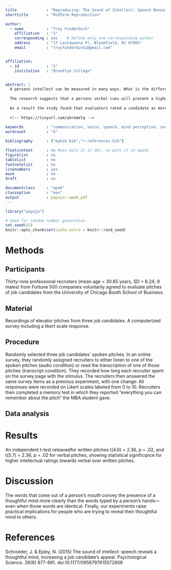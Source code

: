 ```yaml
---
title             : "Reproducing: The Sound of Intellect: Speech Reveals a Thoughtful Mind, Increasing a Job Candidate’s Appeal"
shorttitle        : "MidTerm Reproduction"

author: 
  - name          : "Troy Funderburk"
    affiliation   : "1"
    corresponding : yes    # Define only one corresponding author
    address       : "17 Lackawanna Pl, Bloomfield, NJ 07003"
    email         : "troyfunderburk2@gmail.com"


affiliation:
  - id            : "1"
    institution   : "Brooklyn College"


abstract: |
  A persons intellect can be measured in many ways. What is the difference of intellect observation from written to spoken elevator pitches?
  
  The research suggests that a persons verbal cues will present a higher level of intellect than that of a written pitch. 
  
  As a result the study found that evaluators rated a candidate as more competent, thoughtful, and intelligent when they heard a pitch rather than read it and, as a result, had a more favorable impression of the candidate and were more interested in hiring the candidate.
  
  <!-- https://tinyurl.com/ybremelq -->
  
keywords          : "communication, voice, speech, mind perception, social cognition, decision making, open data"
wordcount         : "X"

bibliography      : ["mybib.bib","r-references.bib"]

floatsintext      : no #yes puts it in doc, no puts it in appdx
figurelist        : no
tablelist         : no
footnotelist      : no
linenumbers       : yes
mask              : no
draft             : no

documentclass     : "apa6"
classoption       : "man"
output            : papaja::apa6_pdf
---
```


```r
library("papaja")
```

```r
# Seed for random number generation
set.seed(42)
knitr::opts_chunk$set(cache.extra = knitr::rand_seed)
```



# Methods

## Participants
Thirty-nine professional recruiters (mean age = 30.85 years, SD = 6.24; 9 males) from Fortune 500 companies voluntarily agreed to evaluate pitches of job candidates from the University of Chicago Booth School of Business.

## Material
Recordings of elevator pitches from three job candidates. A computerized survey including a likert scale response. 

## Procedure
Randomly selected three job candidates’ spoken pitches. In an online survey, they randomly assigned recruiters to either listen to one of the spoken pitches (audio condition) or read the transcription of one of those pitches (transcript condition). They recorded how long each recruiter spent on the survey page with the stimulus. The recruiters then answered the same survey items as a previous experiment, with one change: All responses were recorded on Likert scales labeled from 0 to 10. Recruiters then completed a memory test in which they reported “everything you can remember about the pitch" the MBA student gave.

## Data analysis

# Results 
An independent t-test releavedfor written pitches t(4.6) = 2.36, p = .02, and t(5.7) = 2.36, p = .02 for verbal pitches, showing  statistical significqnce for higher intellectual ratings towards verbal over written pitches. 

# Discussion
The words that come out of a person’s mouth convey the presence of a thoughtful mind more clearly than the words typed by a person’s hands—even when those words are identical. Finally, our experiments raise practical implications for people who are trying to reveal their thoughtful mind to others.

\newpage

# References
Schroeder, J. & Epley, N. (2015) The sound of intellect: speech reveals a thoughtful mind, increasing a job candidate’s appeal. Psychological Science. 26(6) 877-891.
doi:10.1177/0956797615572906

\begingroup
\setlength{\parindent}{-0.5in}
\setlength{\leftskip}{0.5in}

<div id = "refs"></div>
\endgroup
